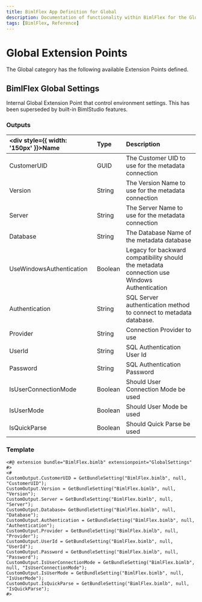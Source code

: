 ```yaml
---
title: BimlFlex App Definition for Global
description: Documentation of functionality within BimlFlex for the Global Extension Point category
tags: [BimlFlex, Reference]
---
```


# Global Extension Points

The Global category has the following available Extension Points defined.
  
## BimlFlex Global Settings

Internal Global Extension Point that control environment settings. This has been superseded by built-in BimlStudio features.

### Outputs

| <div style={{ width: '150px' }}>Name</div> | Type | Description |
| :--------- | :----------- | :----------- |
| CustomerUID | GUID | The Customer UID to use for the metadata connection |
| Version | String | The Version Name to use for the metadata connection |
| Server | String | The Server Name to use for the metadata connection |
| Database | String | The Database Name of the metadata database |
| UseWindowsAuthentication | Boolean | Legacy for backward compatibility should the metadata connection use Windows Authentication |
| Authentication | String | SQL Server authentication method to connect to metadata database. |
| Provider | String | Connection Provider to use |
| UserId | String | SQL Authentication User Id |
| Password | String | SQL Authentication Password |
| IsUserConnectionMode | Boolean | Should User Connection Mode be used |
| IsUserMode | Boolean | Should User Mode be used |
| IsQuickParse | Boolean | Should Quick Parse be used |

### Template

```biml
<#@ extension bundle="BimlFlex.bimlb" extensionpoint="GlobalSettings" #>
<#
CustomOutput.CustomerUID = GetBundleSetting("BimlFlex.bimlb", null, "CustomerUID");
CustomOutput.Version = GetBundleSetting("BimlFlex.bimlb", null, "Version");
CustomOutput.Server = GetBundleSetting("BimlFlex.bimlb", null, "Server");
CustomOutput.Database= GetBundleSetting("BimlFlex.bimlb", null, "Database");
CustomOutput.Authentication = GetBundleSetting("BimlFlex.bimlb", null, "Authentication");
CustomOutput.Provider = GetBundleSetting("BimlFlex.bimlb", null, "Provider");
CustomOutput.UserId = GetBundleSetting("BimlFlex.bimlb", null, "UserId");
CustomOutput.Password = GetBundleSetting("BimlFlex.bimlb", null, "Password");
CustomOutput.IsUserConnectionMode = GetBundleSetting("BimlFlex.bimlb", null, "IsUserConnectionMode");
CustomOutput.IsUserMode = GetBundleSetting("BimlFlex.bimlb", null, "IsUserMode");
CustomOutput.IsQuickParse = GetBundleSetting("BimlFlex.bimlb", null, "IsQuickParse");
#>
```


